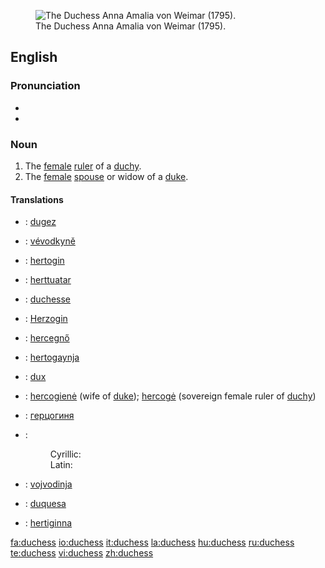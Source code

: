 [[Image:Anna Amalie.jpg|thumb|right|The Duchess Anna Amalia von Weimar (1795).]]
==English==

===Pronunciation===
*{{IPA|/ˈdʌ.tʃəs/}}
*{{SAMPA|/"dV.tS@s/}}

===Noun===
{{en-noun|es}}

# The [[female]] [[ruler]] of a [[duchy]].
# The [[female]] [[spouse]] or widow of a [[duke]].

====Translations====
{{trans-top|female ruler of a duchy}}
{{trans-mid}}
{{trans-bottom}}

{{trans-top|female spouse or widow of a duke}}
{{trans-mid}}
{{trans-bottom}}

{{checktrans-top}}
* {{ttbc|Breton}}: [[dugez]] {{f}}
* {{ttbc|Czech}}: [[vévodkyně]] {{f}}
* {{ttbc|Dutch}}: [[hertogin]] {{f}}
* {{ttbc|Finnish}}: [[herttuatar]]
* {{ttbc|French}}: [[duchesse]] {{f}}
* {{ttbc|German}}: [[Herzogin]] {{f}}
* {{ttbc|Hungarian}}: [[hercegnő]]
* {{ttbc|Icelandic}}: [[hertogaynja]] {{f}}
{{checktrans-mid}}
* {{ttbc|Latin}}: [[dux]] {{f}}
* {{ttbc|Lithuanian}}: [[hercogienė]] {{f}} (wife of [[duke]]); [[hercogė]] {{f}} (sovereign female ruler of [[duchy]])
* {{ttbc|Russian}}: [[герцогиня]] {{f}}
* {{ttbc|Serbian}}:
*: Cyrillic: {{t|sr|војвоткиња|f|sc=Cyrl}}
*: Latin: {{t|sr|vojvotkinja|f}}
* {{ttbc|Slovene}}: [[vojvodinja]] {{f}}
* {{ttbc|Spanish}}: [[duquesa]] {{f}}
* {{ttbc|Swedish}}: [[hertiginna]] {{c}}
{{checktrans-ottom}}

[[fa:duchess]]
[[io:duchess]]
[[it:duchess]]
[[la:duchess]]
[[hu:duchess]]
[[ru:duchess]]
[[te:duchess]]
[[vi:duchess]]
[[zh:duchess]]